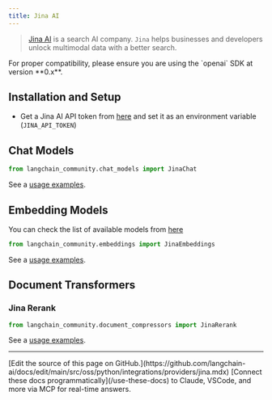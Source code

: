 ```yaml
---
title: Jina AI
---
```


>[Jina AI](https://jina.ai/about-us) is a search AI company. `Jina` helps businesses and developers unlock multimodal data with a better search.

<Warning>
For proper compatibility, please ensure you are using the `openai` SDK at version **0.x**.
</Warning>

## Installation and Setup
- Get a Jina AI API token from [here](https://jina.ai/embeddings/) and set it as an environment variable (`JINA_API_TOKEN`)

## Chat Models

```python
from langchain_community.chat_models import JinaChat
```

See a [usage examples](/oss/python/integrations/chat/jinachat).

## Embedding Models

You can check the list of available models from [here](https://jina.ai/embeddings/)

```python
from langchain_community.embeddings import JinaEmbeddings
```

See a [usage examples](/oss/python/integrations/text_embedding/jina).

## Document Transformers

### Jina Rerank

```python
from langchain_community.document_compressors import JinaRerank
```

See a [usage examples](/oss/python/integrations/document_transformers/jina_rerank).

---

<Callout icon="pen-to-square" iconType="regular">
    [Edit the source of this page on GitHub.](https://github.com/langchain-ai/docs/edit/main/src/oss/python/integrations/providers/jina.mdx)
</Callout>
<Tip icon="terminal" iconType="regular">
    [Connect these docs programmatically](/use-these-docs) to Claude, VSCode, and more via MCP for    real-time answers.
</Tip>
